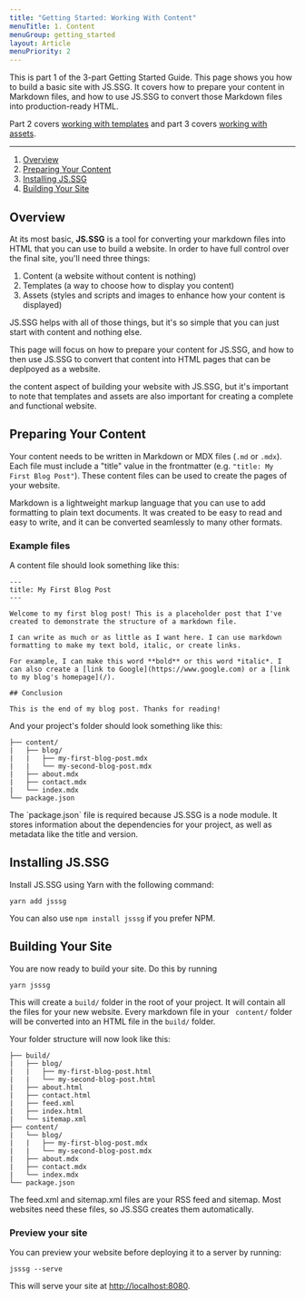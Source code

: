 ```yaml
---
title: "Getting Started: Working With Content"
menuTitle: 1. Content
menuGroup: getting_started
layout: Article
menuPriority: 2
---
```


This is part 1 of the 3-part Getting Started Guide. This page shows you how to build a basic site with JS.SSG. It covers how to prepare your content in Markdown files, and how to use JS.SSG to convert those Markdown files into production-ready HTML.

Part 2 covers [working with templates](/getting-started-templates) and part 3 covers [working with assets](/getting-started-assets).

---

1. [Overview](#overview)
2. [Preparing Your Content](#preparing-your-content)
3. [Installing JS.SSG](#installing-jsssg)
4. [Building Your Site](#building-your-site)

## Overview

At its most basic, **JS.SSG** is a tool for converting your markdown files into HTML that you can use to build a website. In order to have full control over the final site, you'll need three things:

1. Content (a website without content is nothing)
2. Templates (a way to choose how to display you content)
3. Assets (styles and scripts and images to enhance how your content is displayed)

JS.SSG helps with all of those things, but it's so simple that you can just start with content and nothing else.

This page will focus on how to prepare your content for JS.SSG, and how to then use JS.SSG to convert that content into HTML pages that can be deplpoyed as a website.

the content aspect of building your website with JS.SSG, but it's important to note that templates and assets are also important for creating a complete and functional website.

## Preparing Your Content

Your content needs to be written in Markdown or MDX files (`.md` or `.mdx`). Each file must include a "title" value in the frontmatter (e.g. `"title: My First Blog Post"`). These content files can be used to create the pages of your website.

<Callout title="What is Markdown">
    Markdown is a lightweight markup language that you can use to add formatting
    to plain text documents. It was created to be easy to read and easy to
    write, and it can be converted seamlessly to many other formats.
</Callout>

### Example files

A content file should look something like this:

```
---
title: My First Blog Post
---

Welcome to my first blog post! This is a placeholder post that I've created to demonstrate the structure of a markdown file.

I can write as much or as little as I want here. I can use markdown formatting to make my text bold, italic, or create links.

For example, I can make this word **bold** or this word *italic*. I can also create a [link to Google](https://www.google.com) or a [link to my blog's homepage](/).

## Conclusion

This is the end of my blog post. Thanks for reading!
```

And your project's folder should look something like this:

```
├── content/
|   ├── blog/
|   |   ├── my-first-blog-post.mdx
|   |   └── my-second-blog-post.mdx
|   ├── about.mdx
|   ├── contact.mdx
|   └── index.mdx
└── package.json
```

<Callout title="Why do you need a package.json file?">
    The `package.json` file is required because JS.SSG is a node module. It
    stores information about the dependencies for your project, as well as
    metadata like the title and version.
</Callout>

## Installing JS.SSG

Install JS.SSG using Yarn with the following command:

```
yarn add jsssg
```

You can also use `npm install jsssg` if you prefer NPM.

## Building Your Site

You are now ready to build your site. Do this by running

```
yarn jsssg
```

This will create a `build/` folder in the root of your project. It will contain all the files for your new website. Every markdown file in your ` content/` folder will be converted into an HTML file in the `build/` folder.

Your folder structure will now look like this:

```
├── build/
|   ├── blog/
|   |   ├── my-first-blog-post.html
|   |   └── my-second-blog-post.html
|   ├── about.html
|   ├── contact.html
|   ├── feed.xml
|   ├── index.html
|   └── sitemap.xml
├── content/
|   └── blog/
|   |   ├── my-first-blog-post.mdx
|   |   └── my-second-blog-post.mdx
|   ├── about.mdx
|   ├── contact.mdx
|   └── index.mdx
└── package.json
```

<Callout title="Sitemap and RSS feed">
    The feed.xml and sitemap.xml files are your RSS feed and sitemap. Most
    websites need these files, so JS.SSG creates them automatically.
</Callout>

### Preview your site

You can preview your website before deploying it to a server by running:

```
jsssg --serve
```

This will serve your site at [http://localhost:8080](http://localhost:8080).
